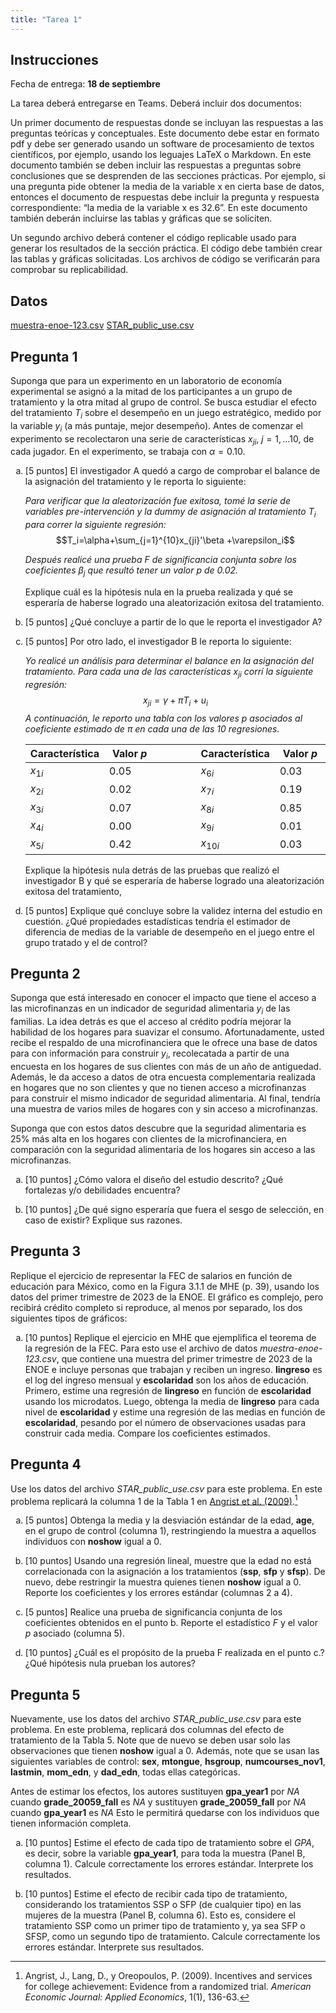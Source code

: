 ```yaml
---
title: "Tarea 1"
---
```


## Instrucciones

Fecha de entrega: **18 de septiembre**

La tarea deberá entregarse en Teams. Deberá incluir dos documentos:

Un primer documento de respuestas donde se incluyan las respuestas a las preguntas teóricas y conceptuales. Este documento debe estar en formato pdf y debe ser generado usando un software de procesamiento de textos científicos, por ejemplo, usando los leguajes LaTeX o Markdown. En este documento también se deben incluir las respuestas a preguntas sobre conclusiones que se desprenden de las secciones prácticas. Por ejemplo, si una pregunta pide obtener la media de la variable x en cierta base de datos, entonces el documento de respuestas debe incluir la pregunta y respuesta correspondiente: “la media de la variable x es 32.6”. En este documento también deberán incluirse las tablas y gráficas que se soliciten.

Un segundo archivo deberá contener el código replicable usado para generar los resultados de la sección práctica. El código debe también crear las tablas y gráficas solicitadas. Los archivos de código se verificarán para comprobar su replicabilidad.

## Datos

[muestra-enoe-123.csv](./files/muestra-enoe-123.csv) 
[STAR_public_use.csv](./files/STAR_public_use.csv)

## Pregunta 1

Suponga que para un experimento en un laboratorio de economía experimental se asignó a la mitad de los participantes a un grupo de tratamiento y la otra mitad al grupo de control. Se busca estudiar el efecto del tratamiento $T_i$ sobre el desempeño en un juego estratégico, medido por la variable $y_i$ (a más puntaje, mejor desempeño). Antes de comenzar el experimento se recolectaron una serie de características $x_{ji}$, $j=1,\ldots 10$, de cada jugador. En el experimento, se trabaja con $\alpha=0.10$.

a. [5 puntos] El investigador A quedó a cargo de comprobar el balance de la asignación del tratamiento y le reporta lo siguiente:

    *Para verificar que la aleatorización fue exitosa, tomé la serie de variables pre-intervención y la dummy de asignación al tratamiento $T_i$ para correr la siguiente regresión:*
$$T_i=\alpha+\sum_{j=1}^{10}x_{ji}'\beta +\varepsilon_i$$

    *Después realicé una prueba $F$ de significancia conjunta sobre los coeficientes $\beta_j$ que resultó tener un valor $p$ de 0.02.*

    Explique cuál es la hipótesis nula en la prueba realizada y qué se esperaría de haberse logrado una aleatorización exitosa del tratamiento.

b. [5 puntos] ¿Qué concluye a partir de lo que le reporta el investigador A?

a. [5 puntos] Por otro lado, el investigador B le reporta lo siguiente:

    *Yo realicé un análisis para determinar el balance en la asignación del tratamiento. Para cada una de las características $x_{ji}$ corrí la siguiente regresión:*
$$x_{ji}=\gamma+\pi T_i+u_i$$
*A continuación, le reporto una tabla con los valores $p$ asociados al coeficiente estimado de $\pi$ en cada una de las 10 regresiones.*

    | **Característica** |	**Valor $p$** || **Característica** |	**Valor $p$**
    |--- | --- |---|---|---|
    | $x_{1i}$	| 0.05 | |$x_{6i}$	| 0.03 |
    | $x_{2i}$	| 0.02 | |$x_{7i}$	| 0.19 |
    | $x_{3i}$	| 0.07 | |$x_{8i}$	| 0.85 |
    | $x_{4i}$	| 0.00 | |$x_{9i}$	| 0.01 |
    | $x_{5i}$	| 0.42 | |$x_{10i}$	| 0.03 |
    
    Explique la hipótesis nula detrás de las pruebas que realizó el investigador B y qué se esperaría de haberse logrado una aleatorización exitosa del tratamiento,

a. [5 puntos] Explique qué concluye sobre la validez interna del estudio en cuestión. ¿Qué propiedades estadísticas tendría el estimador de diferencia de medias de la variable de desempeño en el juego entre el grupo tratado y el de control?


## Pregunta 2

Suponga que está interesado en conocer el impacto que tiene el acceso a las microfinanzas en un indicador de seguridad alimentaria $y_i$ de las familias. La idea detrás es que el acceso al crédito podría mejorar la habilidad de los hogares para suavizar el consumo. Afortunadamente, usted recibe el respaldo de una microfinanciera que le ofrece una base de datos para con información para construir $y_i$, recolecatada a partir de una encuesta en los hogares de sus clientes con más de un año de antiguedad. Además, le da acceso a datos de otra encuesta complementaria realizada en hogares que no son clientes y que no tienen acceso a microfinanzas para construir el mismo indicador de seguridad alimentaria. Al final, tendría una muestra de varios miles de hogares con y sin acceso a microfinanzas.

Suponga que con estos datos descubre que la seguridad alimentaria es 25% más alta en los hogares con clientes de la microfinanciera, en comparación con la seguridad alimentaria de los hogares sin acceso a las microfinanzas.

a. [10 puntos] ¿Cómo valora el diseño del estudio descrito? ¿Qué fortalezas y/o debilidades encuentra? 

a. [10 puntos] ¿De qué signo esperaría que fuera el sesgo de selección, en caso de existir? Explique sus razones.

## Pregunta 3

Replique el ejercicio de representar la FEC de salarios en función de educación para México, como en la Figura 3.1.1 de MHE (p. 39), usando los datos del primer trimestre de 2023 de la ENOE. El gráfico es complejo, pero recibirá crédito completo si reproduce, al menos por separado, los dos siguientes tipos de gráficos:

a.	[10 puntos] Replique el ejercicio en MHE que ejemplifica el teorema de la regresión de la FEC. Para esto use el archivo de datos *muestra-enoe-123.csv*, que contiene una muestra del primer trimestre de 2023 de la ENOE e incluye personas que trabajan y reciben un ingreso. **lingreso** es el log del ingreso mensual y **escolaridad** son los años de educación. Primero, estime una regresión de **lingreso** en función de **escolaridad** usando los microdatos. Luego, obtenga la media de **lingreso** para cada nivel de **escolaridad** y estime una regresión de las medias en función de **escolaridad**, pesando por el número de observaciones usadas para construir cada media. Compare los coeficientes estimados.


## Pregunta 4

Use los datos del archivo *STAR_public_use.csv* para este problema. En este problema replicará la columna 1 de la Tabla 1 en [Angrist et al. (2009)](https://pubs.aeaweb.org/doi/pdfplus/10.1257/app.1.1.136).[^1]
  
[^1]: Angrist, J., Lang, D., y Oreopoulos, P. (2009). Incentives and services for college achievement: Evidence from a randomized trial. *American Economic Journal: Applied Economics*, 1(1), 136-63.

a. [5 puntos] Obtenga la media y la desviación estándar de la edad, **age**, en el grupo de control (columna 1), restringiendo la muestra a aquellos individuos con **noshow** igual a 0.

a. [10 puntos] Usando una regresión lineal, muestre que la edad no está correlacionada con la asignación a los tratamientos (**ssp**, **sfp** y **sfsp**). De nuevo, debe restringir la muestra quienes tienen **noshow** igual a 0. Reporte los coeficientes y los errores estándar (columnas 2 a 4).

a. [5 puntos] Realice una prueba de significancia conjunta de los coeficientes obtenidos en el punto b. Reporte el estadístico $F$ y el valor $p$ asociado (columna 5).

a. [10 puntos] ¿Cuál es el propósito de la prueba F realizada en el punto c.? ¿Qué hipótesis nula prueban los autores?

## Pregunta 5

Nuevamente, use los datos del archivo *STAR_public_use.csv* para este problema. En este problema, replicará dos columnas del efecto de tratamiento de la Tabla 5. Note que de nuevo se deben usar solo las observaciones que tienen **noshow** igual a 0. Además, note que se usan las siguientes variables de control: **sex**, **mtongue**, **hsgroup**, **numcourses_nov1**, **lastmin**, **mom_edn**, y **dad_edn**, todas ellas categóricas.

Antes de estimar los efectos, los autores sustituyen **gpa_year1** por *NA* cuando **grade_20059_fall** es *NA* y sustituyen **grade_20059_fall** por *NA* cuando **gpa_year1** es *NA* Esto le permitirá quedarse con los individuos que tienen información completa.

a. [10 puntos] Estime el efecto de cada tipo de tratamiento sobre el *GPA*, es decir, sobre la variable **gpa_year1**, para toda la muestra (Panel B, columna 1). Calcule correctamente los errores estándar. Interprete los resultados.

a. [10 puntos] Estime el efecto de recibir cada tipo de tratamiento, considerando los tratamientos SSP o SFP (de cualquier tipo) en las mujeres de la muestra (Panel B, columna 6). Esto es, considere el tratamiento SSP como un primer tipo de tratamiento y, ya sea SFP o SFSP, como un segundo tipo de tratamiento. Calcule correctamente los errores estándar. Interprete sus resultados.
